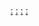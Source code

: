 {{Categories by country|nocat}}

[[Category:各国铁路事故|:]]
[[Category:欧洲铁路事故|:]]
[[Category:欧洲各国交通事故|:]]
[[Category:欧洲各国铁路史|:]]